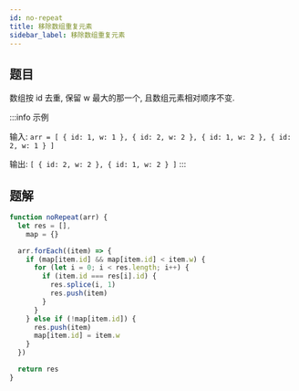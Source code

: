 ```yaml
---
id: no-repeat
title: 移除数组重复元素
sidebar_label: 移除数组重复元素
---
```


## 题目

数组按 id 去重, 保留 w 最大的那一个, 且数组元素相对顺序不变.

:::info 示例

输入: `arr = [ { id: 1, w: 1 }, { id: 2, w: 2 }, { id: 1, w: 2 }, { id: 2, w: 1 } ]`

输出: `[ { id: 2, w: 2 }, { id: 1, w: 2 } ]`
:::

## 题解

```ts
function noRepeat(arr) {
  let res = [],
    map = {}

  arr.forEach((item) => {
    if (map[item.id] && map[item.id] < item.w) {
      for (let i = 0; i < res.length; i++) {
        if (item.id === res[i].id) {
          res.splice(i, 1)
          res.push(item)
        }
      }
    } else if (!map[item.id]) {
      res.push(item)
      map[item.id] = item.w
    }
  })

  return res
}
```
